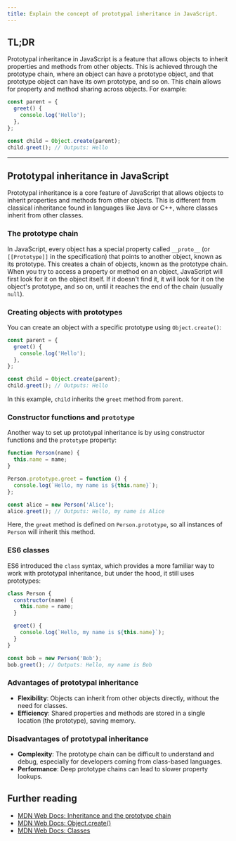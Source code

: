 ```yaml
---
title: Explain the concept of prototypal inheritance in JavaScript.
---
```


## TL;DR

Prototypal inheritance in JavaScript is a feature that allows objects to inherit properties and methods from other objects. This is achieved through the prototype chain, where an object can have a prototype object, and that prototype object can have its own prototype, and so on. This chain allows for property and method sharing across objects. For example:

```js
const parent = {
  greet() {
    console.log('Hello');
  },
};

const child = Object.create(parent);
child.greet(); // Outputs: Hello
```

---

## Prototypal inheritance in JavaScript

Prototypal inheritance is a core feature of JavaScript that allows objects to inherit properties and methods from other objects. This is different from classical inheritance found in languages like Java or C++, where classes inherit from other classes.

### The prototype chain

In JavaScript, every object has a special property called `__proto__` (or `[[Prototype]]` in the specification) that points to another object, known as its prototype. This creates a chain of objects, known as the prototype chain. When you try to access a property or method on an object, JavaScript will first look for it on the object itself. If it doesn't find it, it will look for it on the object's prototype, and so on, until it reaches the end of the chain (usually `null`).

### Creating objects with prototypes

You can create an object with a specific prototype using `Object.create()`:

```js
const parent = {
  greet() {
    console.log('Hello');
  },
};

const child = Object.create(parent);
child.greet(); // Outputs: Hello
```

In this example, `child` inherits the `greet` method from `parent`.

### Constructor functions and `prototype`

Another way to set up prototypal inheritance is by using constructor functions and the `prototype` property:

```js
function Person(name) {
  this.name = name;
}

Person.prototype.greet = function () {
  console.log(`Hello, my name is ${this.name}`);
};

const alice = new Person('Alice');
alice.greet(); // Outputs: Hello, my name is Alice
```

Here, the `greet` method is defined on `Person.prototype`, so all instances of `Person` will inherit this method.

### ES6 classes

ES6 introduced the `class` syntax, which provides a more familiar way to work with prototypal inheritance, but under the hood, it still uses prototypes:

```js
class Person {
  constructor(name) {
    this.name = name;
  }

  greet() {
    console.log(`Hello, my name is ${this.name}`);
  }
}

const bob = new Person('Bob');
bob.greet(); // Outputs: Hello, my name is Bob
```

### Advantages of prototypal inheritance

- **Flexibility**: Objects can inherit from other objects directly, without the need for classes.
- **Efficiency**: Shared properties and methods are stored in a single location (the prototype), saving memory.

### Disadvantages of prototypal inheritance

- **Complexity**: The prototype chain can be difficult to understand and debug, especially for developers coming from class-based languages.
- **Performance**: Deep prototype chains can lead to slower property lookups.

## Further reading

- [MDN Web Docs: Inheritance and the prototype chain](https://developer.mozilla.org/en-US/docs/Web/JavaScript/Inheritance_and_the_prototype_chain)
- [MDN Web Docs: Object.create()](https://developer.mozilla.org/en-US/docs/Web/JavaScript/Reference/Global_Objects/Object/create)
- [MDN Web Docs: Classes](https://developer.mozilla.org/en-US/docs/Web/JavaScript/Reference/Classes)
